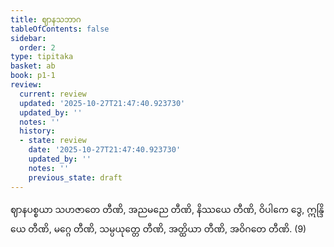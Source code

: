 ```yaml
---
title: ဈာနသဘာဂ
tableOfContents: false
sidebar:
  order: 2
type: tipitaka
basket: ab
book: p1-1
review:
  current: review
  updated: '2025-10-27T21:47:40.923730'
  updated_by: ''
  notes: ''
  history:
  - state: review
    date: '2025-10-27T21:47:40.923730'
    updated_by: ''
    notes: ''
    previous_state: draft
---
```



<ReviewStatus review={frontmatter.review} showDetails={true} />

<HypothesisAnnotation frontmatter={frontmatter} />

<DynamicBreadcrumb />

<Division number="78" book="p1-1" e="ch" v="36" p="325">

<Paragraph number="1990" book="p1-1">
ဈာနပစ္စယာ သဟဇာတေ တီဏိ, အညမညေ တီဏိ, နိဿယေ တီဏိ, ဝိပါကေ ဒွေ, ဣန္ဒြိယေ တီဏိ, မဂ္ဂေ တီဏိ, သမ္ပယုတ္တေ တီဏိ, အတ္ထိယာ တီဏိ, အဝိဂတေ တီဏိ. (9)
</Paragraph>
</Division>